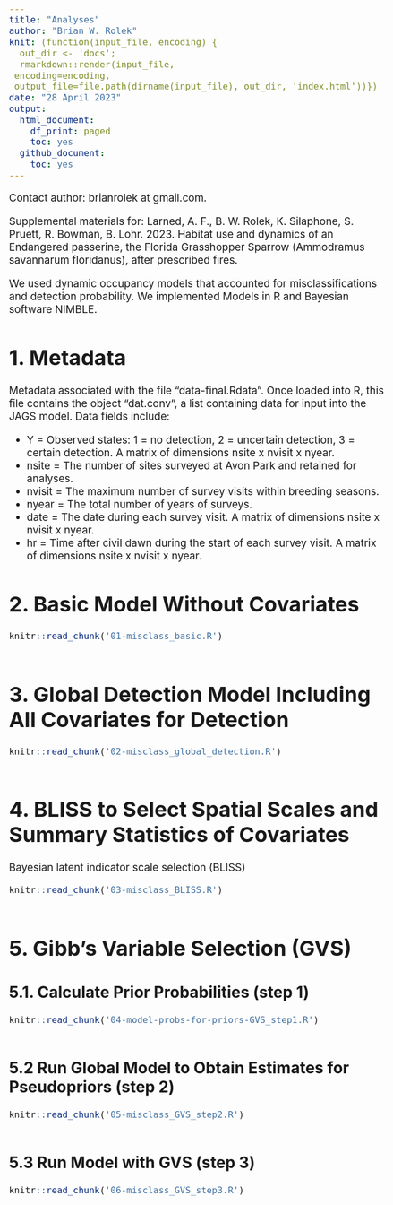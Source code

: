 ```yaml
---
title: "Analyses"
author: "Brian W. Rolek"
knit: (function(input_file, encoding) {
  out_dir <- 'docs';
  rmarkdown::render(input_file,
 encoding=encoding,
 output_file=file.path(dirname(input_file), out_dir, 'index.html'))})
date: "28 April 2023"
output:
  html_document:
    df_print: paged
    toc: yes
  github_document:
    toc: yes
---
```


<style type="text/css">
  body{
  font-size: 14pt;
}
</style>

Contact author: brianrolek at gmail.com.

Supplemental materials for:
Larned, A. F., B. W. Rolek, K. Silaphone, S. Pruett, R. Bowman, B. Lohr. 2023. Habitat use and dynamics of an Endangered passerine, the Florida Grasshopper Sparrow (Ammodramus savannarum floridanus), after prescribed fires.

We used dynamic occupancy models that accounted for misclassifications and detection probability. We implemented Models in R and Bayesian software NIMBLE.  

# 1. Metadata
Metadata associated with the file "data\data-final.Rdata". Once loaded into R, this file contains the object "dat.conv", a list containing data for input into the JAGS model. Data fields include: 

+ Y = Observed states: 1 = no detection, 2 = uncertain detection, 3 = certain detection. A matrix of dimensions nsite x nvisit x nyear.
+ nsite = The number of sites surveyed at Avon Park and retained for analyses.
+ nvisit = The maximum number of survey visits within breeding seasons.
+ nyear = The total number of years of surveys. 
+ date = The date during each survey visit. A matrix of dimensions nsite x nvisit x nyear.
+ hr = Time after civil dawn during the start of each survey visit. A matrix of dimensions nsite x nvisit x nyear.

# 2. Basic Model Without Covariates
```r
knitr::read_chunk('01-misclass_basic.R')
```
```r
```

# 3. Global Detection Model Including All Covariates for Detection  
```r
knitr::read_chunk('02-misclass_global_detection.R')
```
```r
```

# 4. BLISS to Select Spatial Scales and Summary Statistics of Covariates  
Bayesian latent indicator scale selection (BLISS)
```r
knitr::read_chunk('03-misclass_BLISS.R')
```
```r
```

# 5. Gibb's Variable Selection (GVS)

## 5.1. Calculate Prior Probabilities (step 1)
```r
knitr::read_chunk('04-model-probs-for-priors-GVS_step1.R')
```
```r
```

## 5.2 Run Global Model to Obtain Estimates for Pseudopriors (step 2)
```r
knitr::read_chunk('05-misclass_GVS_step2.R')
```
```r
```

## 5.3 Run Model with GVS (step 3)
```r
knitr::read_chunk('06-misclass_GVS_step3.R')
```
```r
```